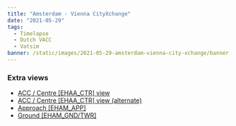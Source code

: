 ```yaml
---
title: "Amsterdam - Vienna CityXchange"
date: "2021-05-29"
tags:
  - Timelapse
  - Dutch VACC
  - Vatsim
banner: /static/images/2021-05-29-amsterdam-vienna-city-xchange/banner.jpg
---
```


<Youtube src="https://www.youtube-nocookie.com/embed/mueZtk0wMOU" />

### Extra views
- [ACC / Centre [EHAA_CTR] view](https://youtu.be/DmeybfjaXzQ)
- [ACC / Centre [EHAA_CTR] view (alternate)](https://youtu.be/QGEBGKt_bxI)
- [Approach [EHAM_APP]](https://youtu.be/yoJS8633Kyo)
- [Ground [EHAM_GND/TWR]](https://youtu.be/mNz_1ZZXMsU)